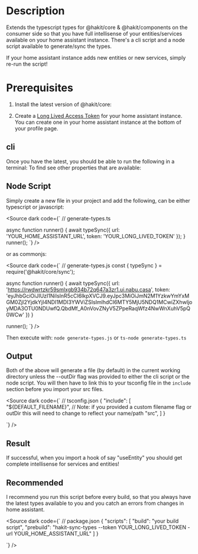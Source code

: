 


<Meta title="INTRODUCTION/TypescriptSync" />

# Description
Extends the typescript types for @hakit/core & @hakit/components on the consumer side so that you have full intellisense of your entities/services available on your home assistant instance.
There's a cli script and a node script available to generate/sync the types.

If your home assistant instance adds new entities or new services, simply re-run the script!

# Prerequisites

1. Install the latest version of @hakit/core:
<Source dark code="npm i @hakit/core@latest" />

2. Create a [Long Lived Access Token](https://developers.home-assistant.io/docs/auth_api/#long-lived-access-token) for your home assistant instance. You can create one in your home assistant instance at the bottom of your profile page.

## cli
Once you have the latest, you should be able to run the following in a terminal:
<Source dark code="hakit-sync-types --token YOUR_LONG_LIVED_TOKEN -url YOUR_HOME_ASSISTANT_URL" />
To find see other properties that are available:
<Source dark code="hakit-sync-types --help" />


## Node Script
Simply create a new file in your project and add the following, can be either typescript or javascript:

<Source dark code={`
// generate-types.ts

async function runner() {
  await typeSync({
    url: 'YOUR_HOME_ASSISTANT_URL',
    token: 'YOUR_LONG_LIVED_TOKEN'
  });
}
runner();
`} />

or as commonjs:

<Source dark code={`
// generate-types.js
const { typeSync } = require('@hakit/core/sync');

async function runner() {
  await typeSync({
    url: 'https://rwdwrtzkr59smlxgb934b72q647a3zr1.ui.nabu.casa',
    token: 'eyJhbGciOiJIUzI1NiIsInR5cCI6IkpXVCJ9.eyJpc3MiOiJmN2M1YzkwYmYxMGM0ZjI2YjdkYjI4NDI1MDI3YWViZSIsImlhdCI6MTY5MjU5NDQ1MCwiZXhwIjoyMDA3OTU0NDUwfQ.QbdMf_A0nVovZNyV5ZPpeRaqWfz4NwWnXuhV5pQ0WCw'
  })
}

runner();
`} />

Then execute with: `node generate-types.js` or `ts-node generate-types.ts`

## Output

Both of the above will generate a file (by default) in the current working directory unless the --outDir flag was provided to either the cli script or the node script.
You will then have to link this to your tsconfig file in the `include` section before you import your src files.

<Source dark code={`
// tsconfig.json
{
  "include": [
    "${DEFAULT_FILENAME}", // Note: if you provided a custom filename flag or outDir this will need to change to reflect your name/path
    "src",
  ]
}

`} />

## Result

If successful, when you import a hook of say "useEntity" you should get complete intellisense for services and entities!

## Recommended
I recommend you run this script before every build, so that you always have the latest types available to you and you catch an errors from changes in home assistant.

<Source dark code={`
// package.json
{
  "scripts": [
    "build": "your build script",
    "prebuild": "hakit-sync-types --token YOUR_LONG_LIVED_TOKEN -url YOUR_HOME_ASSISTANT_URL"
  ]
}

`} />